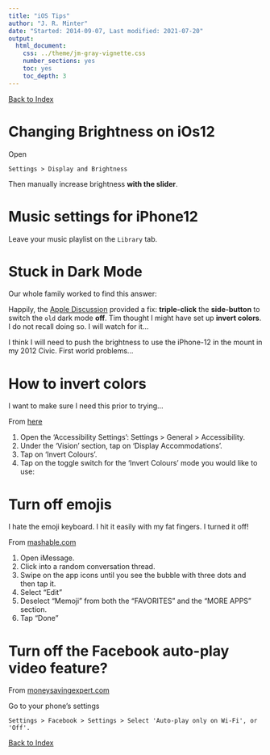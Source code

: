 ```yaml
---
title: "iOS Tips"
author: "J. R. Minter"
date: "Started: 2014-09-07, Last modified: 2021-07-20"
output:
  html_document:
    css: ../theme/jm-gray-vignette.css
    number_sections: yes
    toc: yes
    toc_depth: 3
---
```


[Back to Index](../README.html)

# Changing Brightness on iOs12

Open

```
Settings > Display and Brightness 
```

Then manually increase brightness **with the slider**.

# Music settings for iPhone12

Leave your music playlist on the `Library` tab.

# Stuck in Dark Mode

Our whole family worked to find this answer:

Happily, the [Apple Discussion](https://discussions.apple.com/thread/250656701)
provided a fix: **triple-click** the **side-button** to switch the `old`
dark mode **off**. Tim thought I might have set up **invert colors**.
I do not recall doing so. I will watch for it...

I think I will need to push the brightness to use the iPhone-12
in the mount in my 2012 Civic.  First world problems...

# How to invert colors

I want to make sure I need this prior to trying...

From [here](https://mcmw.abilitynet.org.uk/invert-colours-iphoneipadipod-touch-ios-12)


1. Open the 'Accessibility Settings': Settings > General > Accessibility.
2. Under the 'Vision' section, tap on 'Display Accommodations'.
3. Tap on 'Invert Colours'.
4. Tap on the toggle switch for the 'Invert Colours' mode you would like to use:


# Turn off emojis

I hate the emoji keyboard. I hit it easily with my fat fingers. I turned 
it off!

From [mashable.com](https://mashable.com/article/how-to-hide-memoji-imessage-keyboard/)

1. Open iMessage.
2. Click into a random conversation thread.
3. Swipe on the app icons until you see the bubble with three dots and then tap it.
4. Select "Edit"
5. Deselect "Memoji" from both the "FAVORITES" and the "MORE APPS" section.
6. Tap "Done"



# Turn off the Facebook auto-play video feature?

From [moneysavingexpert.com](http://www.moneysavingexpert.com/news/protect/2014/09/facebook-app-user-beware-big-bills-as-videos-automatically-play)

Go to your phone's settings

```
Settings > Facebook > Settings > Select 'Auto-play only on Wi-Fi', or 'Off'.
```

[Back to Index](../README.html)
